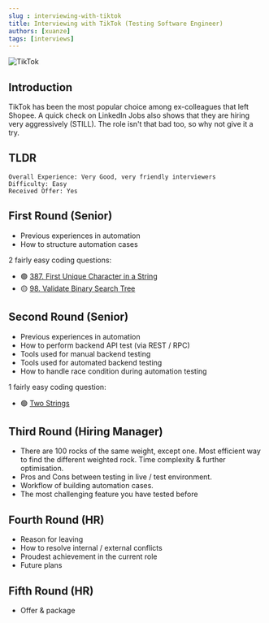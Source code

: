 ```yaml
---
slug : interviewing-with-tiktok
title: Interviewing with TikTok (Testing Software Engineer)
authors: [xuanze]
tags: [interviews]
---
```


![TikTok](./static/tiktok_logo.png)

## Introduction
TikTok has been the most popular choice among ex-colleagues that left Shopee. A quick check on LinkedIn Jobs also shows 
that they are hiring very aggressively (STILL). The role isn't that bad too, so why not give it a try.

## TLDR

```
Overall Experience: Very Good, very friendly interviewers
Difficulty: Easy
Received Offer: Yes
```
<!--truncate-->

## First Round (Senior)
- Previous experiences in automation
- How to structure automation cases

2 fairly easy coding questions:
- 🟢 [387. First Unique Character in a String](https://leetcode.com/problems/first-unique-character-in-a-string/)
- 🟡 [98. Validate Binary Search Tree](https://leetcode.com/problems/validate-binary-search-tree/)

## Second Round (Senior)
- Previous experiences in automation
- How to perform backend API test (via REST / RPC)
- Tools used for manual backend testing
- Tools used for automated backend testing
- How to handle race condition during automation testing

1 fairly easy coding question:
- 🟢 [Two Strings](https://www.hackerrank.com/challenges/two-strings/problem)

## Third Round (Hiring Manager)
- There are 100 rocks of the same weight, except one. Most efficient way to find the different weighted rock. Time complexity & further optimisation.
- Pros and Cons between testing in live / test environment.
- Workflow of building automation cases.
- The most challenging feature you have tested before

## Fourth Round (HR)
- Reason for leaving
- How to resolve internal / external conflicts
- Proudest achievement in the current role
- Future plans

## Fifth Round (HR)
- Offer & package